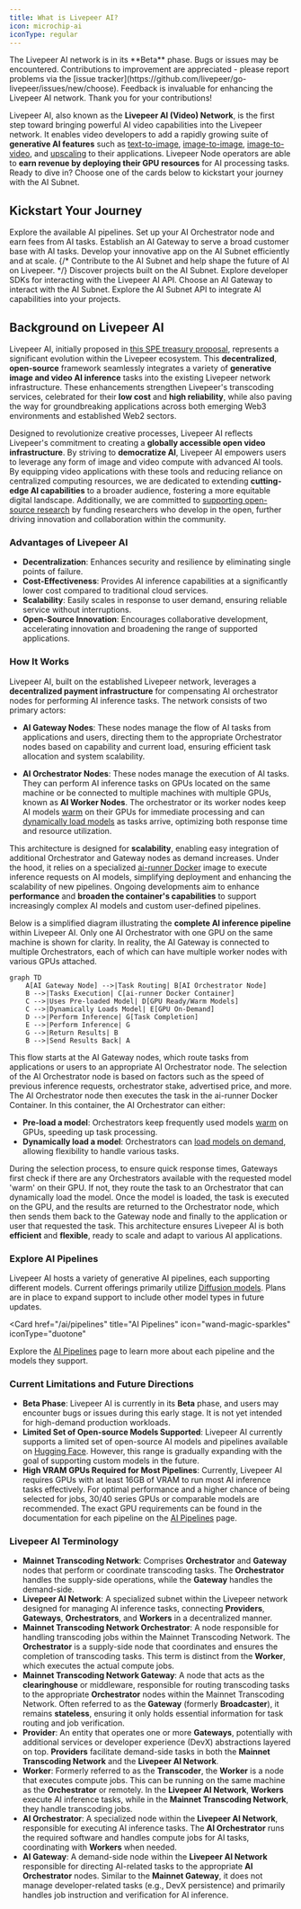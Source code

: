 ```yaml
---
title: What is Livepeer AI?
icon: microchip-ai
iconType: regular
---
```


<Warning>
  The Livepeer AI network is in its **Beta** phase. Bugs or issues may be
  encountered. Contributions to improvement are appreciated - please report
  problems via the [issue
  tracker](https://github.com/livepeer/go-livepeer/issues/new/choose). Feedback
  is invaluable for enhancing the Livepeer AI network. Thank you for your
  contributions!
</Warning>

Livepeer AI, also known as the **Livepeer AI (Video) Network**, is the first step toward
bringing powerful AI video capabilities into the Livepeer network. It enables
video developers to add a rapidly growing suite of **generative AI features**
such as [text-to-image](/ai/pipelines/text-to-image),
[image-to-image](/ai/pipelines/image-to-image),
[image-to-video](/ai/pipelines/image-to-video), and
[upscaling](/ai/pipelines/upscale) to their applications. Livepeer Node
operators are able to **earn revenue by deploying their GPU resources** for AI
processing tasks. Ready to dive in? Choose one of the cards below to kickstart
your journey with the AI Subnet.

## Kickstart Your Journey

<CardGroup cols={3}>
  <Card
    href="/ai/pipelines"
    title="AI Pipelines"
    icon="wand-magic-sparkles"
    iconType="duotone"
  >
    Explore the available AI pipelines.
  </Card>
  <Card
    href="/ai/orchestrators/get-started"
    title="Set up AI Orchestrator"
    icon="robot"
    iconType="duotone"
  >
    Set up your AI Orchestrator node and earn fees from AI tasks.
  </Card>
  <Card
    href="/ai/gateways/get-started"
    title="Set up AI Gateway"
    icon="play"
    iconType="duotone"
  >
    Establish an AI Gateway to serve a broad customer base with AI tasks.
  </Card>
  <Card
    href="/ai/builders"
    title="Build Your App"
    icon="screwdriver-wrench"
    iconType="duotone"
  >
    Develop your innovative app on the AI Subnet efficiently and at scale.
  </Card>
  {/* <Card
    href="/ai/contribute/overview"
    title="Contribute to AI Subnet"
    icon="heart"
    iconType="duotone"
  >
    Contribute to the AI Subnet and help shape the future of AI on Livepeer.
  </Card> */}
  <Card title="Showcase" href="/ai/builders/showcase" icon="star">
    Discover projects built on the AI Subnet.
  </Card>
  <Card
    href="/ai/sdks/overview"
    title="AI SDKs"
    icon="brackets-curly"
    iconType="duotone"
  >
    Explore developer SDKs for interacting with the Livepeer AI API.
  </Card>
  <Card
    href="/ai/builders/gateways"
    title="AI Gateways"
    icon="server"
    iconType="duotone"
  >
    Choose an AI Gateway to interact with the AI Subnet.
  </Card>
  <Card
    href="/ai/api-reference"
    title="AI API Reference"
    icon="rectangle-terminal"
    iconType="duotone"
  >
    Explore the AI Subnet API to integrate AI capabilities into your projects.
  </Card>
</CardGroup>

## Background on Livepeer AI

Livepeer AI, initially proposed in
[this SPE treasury proposal](https://explorer.livepeer.org/treasury/82843445347363563575858115586375001878287509193479217286690041153234635982713),
represents a significant evolution within the Livepeer ecosystem. This
**decentralized**, **open-source** framework seamlessly integrates a variety of
**generative image and video AI inference** tasks into the existing Livepeer
network infrastructure. These enhancements strengthen Livepeer's transcoding
services, celebrated for their **low cost** and **high reliability**, while also
paving the way for groundbreaking applications across both emerging Web3
environments and established Web2 sectors.

Designed to revolutionize creative processes, Livepeer AI reflects Livepeer's
commitment to creating a **globally accessible open video infrastructure**. By
striving to **democratize AI**, Livepeer AI empowers users to leverage any form
of image and video compute with advanced AI tools. By equipping video
applications with these tools and reducing reliance on centralized computing
resources, we are dedicated to extending **cutting-edge AI capabilities** to a
broader audience, fostering a more equitable digital landscape. Additionally, we
are committed to
[supporting open-source research](https://livepeer.notion.site/Livepeer-Grants-Program-f91071b5030d4c31ad4dd08e7c026526)
by funding researchers who develop in the open, further driving innovation and
collaboration within the community.

### Advantages of Livepeer AI

- **Decentralization**: Enhances security and resilience by eliminating single
  points of failure.
- **Cost-Effectiveness**: Provides AI inference capabilities at a significantly
  lower cost compared to traditional cloud services.
- **Scalability**: Easily scales in response to user demand, ensuring reliable
  service without interruptions.
- **Open-Source Innovation**: Encourages collaborative development, accelerating
  innovation and broadening the range of supported applications.

### How It Works

Livepeer AI, built on the established Livepeer network, leverages a
**decentralized payment infrastructure** for compensating AI orchestrator nodes
for performing AI inference tasks. The network consists of two primary actors:

- **AI Gateway Nodes**: These nodes manage the flow of AI tasks from
  applications and users, directing them to the appropriate Orchestrator nodes
  based on capability and current load, ensuring efficient task allocation and
  system scalability.

- **AI Orchestrator Nodes**: These nodes manage the execution of AI tasks. They
  can perform AI inference tasks on GPUs located on the same machine or be
  connected to multiple machines with multiple GPUs, known as **AI Worker
  Nodes**. The orchestrator or its worker nodes keep AI models
  [warm](/ai/pipelines/overview#warm-models) on their GPUs for immediate
  processing and can
  [dynamically load models](/ai/pipelines/overview#on-demand-models) as tasks
  arrive, optimizing both response time and resource utilization.

This architecture is designed for **scalability**, enabling easy integration of
additional Orchestrator and Gateway nodes as demand increases. Under the hood,
it relies on a specialized
[ai-runner Docker](https://hub.docker.com/r/livepeer/ai-runner) image to execute
inference requests on AI models, simplifying deployment and enhancing the
scalability of new pipelines. Ongoing developments aim to enhance
**performance** and **broaden the container's capabilities** to support
increasingly complex AI models and custom user-defined pipelines.

Below is a simplified diagram illustrating the **complete AI inference
pipeline** within Livepeer AI. Only one AI Orchestrator with one GPU on the same
machine is shown for clarity. In reality, the AI Gateway is connected to
multiple Orchestrators, each of which can have multiple worker nodes with
various GPUs attached.

```mermaid
graph TD
    A[AI Gateway Node] -->|Task Routing| B[AI Orchestrator Node]
    B -->|Tasks Execution| C[ai-runner Docker Container]
    C -->|Uses Pre-loaded Model| D[GPU Ready/Warm Models]
    C -->|Dynamically Loads Model| E[GPU On-Demand]
    D -->|Perform Inference| G[Task Completion]
    E -->|Perform Inference| G
    G -->|Return Results| B
    B -->|Send Results Back| A
```

This flow starts at the AI Gateway nodes, which route tasks from applications or
users to an appropriate AI Orchestrator node. The selection of the AI
Orchestrator node is based on factors such as the speed of previous inference
requests, orchestrator stake, advertised price, and more. The AI Orchestrator
node then executes the task in the ai-runner Docker Container. In this
container, the AI Orchestrator can either:

- **Pre-load a model**: Orchestrators keep frequently used models
  [warm](ai/pipelines/overview#warm-models) on GPUs, speeding up task
  processing.
- **Dynamically load a model**: Orchestrators can
  [load models on demand](ai/pipelines/overview#on-demand-models), allowing
  flexibility to handle various tasks.

During the selection process, to ensure quick response times, Gateways first
check if there are any Orchestrators available with the requested model 'warm'
on their GPU. If not, they route the task to an Orchestrator that can
dynamically load the model. Once the model is loaded, the task is executed on
the GPU, and the results are returned to the Orchestrator node, which then sends
them back to the Gateway node and finally to the application or user that
requested the task. This architecture ensures Livepeer AI is both **efficient**
and **flexible**, ready to scale and adapt to various AI applications.

### Explore AI Pipelines

Livepeer AI hosts a variety of generative AI pipelines, each supporting
different models. Current offerings primarily utilize
[Diffusion models](https://huggingface.co/docs/diffusers/en/index). Plans are in
place to expand support to include other model types in future updates.

<Card
  href="/ai/pipelines"
  title="AI Pipelines"
  icon="wand-magic-sparkles"
  iconType="duotone"
>
  Explore the [AI Pipelines](/ai/pipelines) page to learn more about each
  pipeline and the models they support.
</Card>

### Current Limitations and Future Directions

- **Beta Phase**: Livepeer AI is currently in its **Beta** phase, and users may
  encounter bugs or issues during this early stage. It is not yet intended for
  high-demand production workloads.
- **Limited Set of Open-source Models Supported**: Livepeer AI currently
  supports a limited set of open-source AI models and pipelines available on
  [Hugging Face](https://huggingface.co/models). However, this range is
  gradually expanding with the goal of supporting custom models in the future.
- **High VRAM GPUs Required for Most Pipelines**: Currently, Livepeer AI
  requires GPUs with at least 16GB of VRAM to run most AI inference tasks
  effectively. For optimal performance and a higher chance of being selected for
  jobs, 30/40 series GPUs or comparable models are recommended. The exact GPU
  requirements can be found in the documentation for each pipeline on the
  [AI Pipelines](/ai/pipelines) page.

### Livepeer AI Terminology

- **Mainnet Transcoding Network**: Comprises **Orchestrator** and **Gateway**
  nodes that perform or coordinate transcoding tasks. The **Orchestrator**
  handles the supply-side operations, while the **Gateway** handles the
  demand-side.
- **Livepeer AI Network**: A specialized subnet within the Livepeer network
  designed for managing AI inference tasks, connecting **Providers**,
  **Gateways**, **Orchestrators**, and **Workers** in a decentralized manner.
- **Mainnet Transcoding Network Orchestrator**: A node responsible for handling
  transcoding jobs within the Mainnet Transcoding Network. The **Orchestrator**
  is a supply-side node that coordinates and ensures the completion of
  transcoding tasks. This term is distinct from the **Worker**, which executes
  the actual compute jobs.
- **Mainnet Transcoding Network Gateway**: A node that acts as the
  **clearinghouse** or middleware, responsible for routing transcoding tasks to
  the appropriate **Orchestrator** nodes within the Mainnet Transcoding Network.
  Often referred to as the **Gateway** (formerly **Broadcaster**), it remains
  **stateless**, ensuring it only holds essential information for task routing
  and job verification.
- **Provider**: An entity that operates one or more **Gateways**, potentially
  with additional services or developer experience (DevX) abstractions layered
  on top. **Providers** facilitate demand-side tasks in both the **Mainnet
  Transcoding Network** and the **Livepeer AI Network**.
- **Worker**: Formerly referred to as the **Transcoder**, the **Worker** is a
  node that executes compute jobs. This can be running on the same machine as
  the **Orchestrator** or remotely. In the **Livepeer AI Network**, **Workers**
  execute AI inference tasks, while in the **Mainnet Transcoding Network**, they
  handle transcoding jobs.
- **AI Orchestrator**: A specialized node within the **Livepeer AI Network**,
  responsible for executing AI inference tasks. The **AI Orchestrator** runs the
  required software and handles compute jobs for AI tasks, coordinating with
  **Workers** when needed.
- **AI Gateway**: A demand-side node within the **Livepeer AI Network**
  responsible for directing AI-related tasks to the appropriate **AI
  Orchestrator** nodes. Similar to the **Mainnet Gateway**, it does not manage
  developer-related tasks (e.g., DevX persistence) and primarily handles job
  instruction and verification for AI inference.
